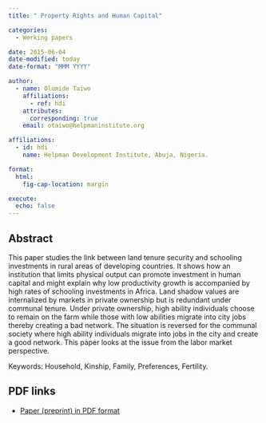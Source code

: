 ```yaml
---
title: " Property Rights and Human Capital"

categories: 
  - Working papers

date: 2015-06-04
date-modified: today
date-format: "MMM YYYY"

author:
  - name: Olumide Taiwo
    affiliations:
      - ref: hdi
    attributes:
      corresponding: true
    email: otaiwo@helpmaninstitute.org

affiliations:
  - id: hdi
    name: Helpman Development Institute, Abuja, Nigeria.

format: 
  html: 
    fig-cap-location: margin

execute:
  echo: false
---
```


## Abstract

This paper studies the link between land tenure security and schooling investments in rural areas of developing countries. It shows how an institution that limits physical output can promote investment in human capital and might explain why low productivity growth is accompanied by high rates of schooling investments in Africa. Land shadow values are internalized by markets in private ownership but is redundant under communal tenure. Under private ownership, high ability individuals choose to remain on the farm while those with low abilities migrate into city jobs thereby creating a bad network. The situation is reversed for the communal society where high ability individuals migrate into jobs in the city and create a good network. This paper looks at the issue from the labor market perspective.

Keywords: Household, Kinship, Family, Preferences, Fertility.

## PDF links

-   [Paper (preprint) in PDF format](property-human-capital.pdf)
